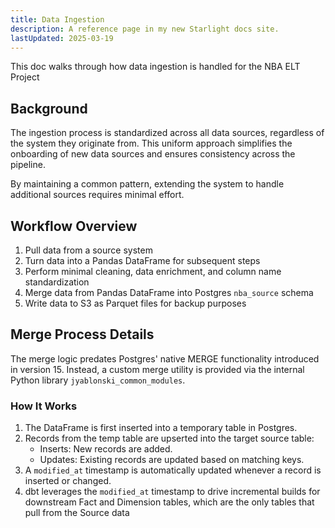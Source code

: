```yaml
---
title: Data Ingestion
description: A reference page in my new Starlight docs site.
lastUpdated: 2025-03-19
---
```



This doc walks through how data ingestion is handled for the NBA ELT Project

## Background

The ingestion process is standardized across all data sources, regardless of the system they originate from. This uniform approach simplifies the onboarding of new data sources and ensures consistency across the pipeline.

By maintaining a common pattern, extending the system to handle additional sources requires minimal effort.

## Workflow Overview

<Steps>

1. Pull data from a source system
2. Turn data into a Pandas DataFrame for subsequent steps
3. Perform minimal cleaning, data enrichment, and column name standardization
4. Merge data from Pandas DataFrame into Postgres `nba_source` schema
5. Write data to S3 as Parquet files for backup purposes

</Steps>

## Merge Process Details

The merge logic predates Postgres' native MERGE functionality introduced in version 15. Instead, a custom merge utility is provided via the internal Python library `jyablonski_common_modules`.

### How It Works

1. The DataFrame is first inserted into a temporary table in Postgres.
2. Records from the temp table are upserted into the target source table:
    - Inserts: New records are added.
    - Updates: Existing records are updated based on matching keys.
3. A `modified_at` timestamp is automatically updated whenever a record is inserted or changed.
4. dbt leverages the `modified_at` timestamp to drive incremental builds for downstream Fact and Dimension tables, which are the only tables that pull from the Source data
